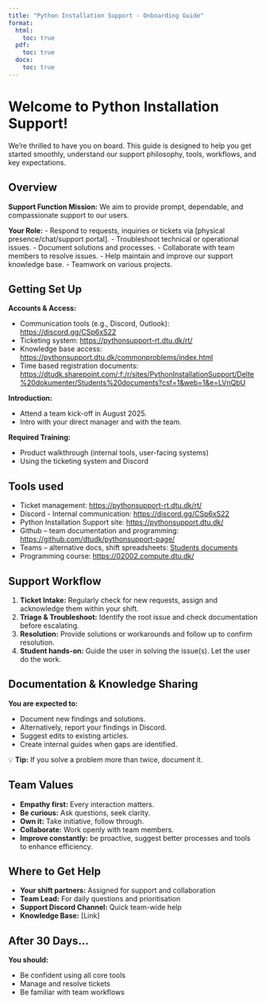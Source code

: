 ```yaml
---
title: "Python Installation Support - Onboarding Guide"
format: 
  html:
    toc: true
  pdf:
    toc: true
  docx:
    toc: true
---
```


# Welcome to Python Installation Support!

We're thrilled to have you on board. This guide is designed to help you get started smoothly, understand our support philosophy, tools, workflows, and key expectations.

## Overview

**Support Function Mission:**
We aim to provide prompt, dependable, and compassionate support to our users.

**Your Role:**
- Respond to requests, inquiries or tickets via [physical presence/chat/support portal].
- Troubleshoot technical or operational issues.
- Document solutions and processes.
- Collaborate with team members to resolve issues.
- Help maintain and improve our support knowledge base.
- Teamwork on various projects.

## Getting Set Up

**Accounts & Access:**

- Communication tools (e.g., Discord, Outlook): <https://discord.gg/CSp6xS22>
- Ticketing system: <https://pythonsupport-rt.dtu.dk/rt/>
- Knowledge base access: <https://pythonsupport.dtu.dk/commonproblems/index.html>
- Time based registration documents: <https://dtudk.sharepoint.com/:f:/r/sites/PythonInstallationSupport/Delte%20dokumenter/Students%20documents?csf=1&web=1&e=LVnQbU>

**Introduction:**

- Attend a team kick-off in August 2025.
- Intro with your direct manager and with the team.

**Required Training:**

- Product walkthrough (internal tools, user-facing systems)
- Using the ticketing system and Discord

## Tools used

- Ticket management: <https://pythonsupport-rt.dtu.dk/rt/>
- Discord - Internal communication: <https://discord.gg/CSp6xS22>
- Python Installation Support site: <https://pythonsupport.dtu.dk/>
- Github -- team documentation and programming: <https://github.com/dtudk/pythonsupport-page/>
- Teams -- alternative docs, shift spreadsheets: [Students documents](https://dtudk.sharepoint.com/:f:/r/sites/PythonInstallationSupport/Delte%20dokumenter/Students%20documents?csf=1&web=1&e=eEhaCK)
- Programming course: <https://02002.compute.dtu.dk/>

## Support Workflow

1. **Ticket Intake:** Regularly check for new requests, assign and acknowledge them within your shift.
2. **Triage & Troubleshoot:** Identify the root issue and check documentation before escalating.
3. **Resolution:** Provide solutions or workarounds and follow up to confirm resolution.
4. **Student hands-on:** Guide the user in solving the issue(s). Let the user do the work.

## Documentation & Knowledge Sharing

**You are expected to:**

- Document new findings and solutions.
- Alternatively, report your findings in Discord.
- Suggest edits to existing articles.
- Create internal guides when gaps are identified.

💡 **Tip:** If you solve a problem more than twice, document it.

## Team Values

- **Empathy first:** Every interaction matters.
- **Be curious:** Ask questions, seek clarity.
- **Own it:** Take initiative, follow through.
- **Collaborate:** Work openly with team members.
- **Improve constantly:** be proactive, suggest better processes and tools to enhance efficiency.

## Where to Get Help

- **Your shift partners:** Assigned for support and collaboration
- **Team Lead:** For daily questions and prioritisation
- **Support Discord Channel:** Quick team-wide help
- **Knowledge Base:** [Link]

## After 30 Days...

**You should:**

- Be confident using all core tools
- Manage and resolve tickets
- Be familiar with team workflows